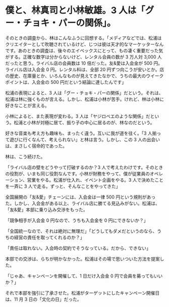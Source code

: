 # 僕と、林真司と小林敏雄。3 人は「グー・チョキ・パーの関係」。

そのときの調査から、林はこんなふうに回想する。「メディアなどでは、松浦はクリエイターとして吹聴されているけど、じつは彼は天才的なマーケッターなんです。あのときの調査は、後々のエイベックスにとって、もの凄く重要だった気がする。正確な数字は分からないけど、レンタル会員の数が 3 万人対 3,000 人だったと思う。ライバル店の会員数は 10 倍だった。友&愛は入会金が 500 円。ライバル店は入会金 0 円。レンタル料は、全部 20 円ずつ向こうが安いとか。店の歴史、在庫量とか、いろんなものが見えてきたなかで、うちの最大のウイークポイントは、入会金の 500 円だという結論に達したんです」

松浦の表現によると、3 人は「グー・チョキ・パーの関係」だという。それは、松浦は林に強くものが言える。しかし、松浦は小林が苦手。けれど、林は小林に好きなことが言える。

小林によると、また表現が変わる。3 人は「ヤジロベエのような関係」だという。松浦と小林が対極に居て、振り子の中心に居るのが、林なのだという。

好きな音楽も考え方も趣味も、まったく違う。互いに我が道を往く。「3 人揃って遊びに行くなんて、考えられない」と林は言う。しかし、この 3 人の出会いは、まさしく宿命的であった。

林は、こう続けた。

「ライバル店の壁をどうやって打破するのか？3 人で考えたわけです。そのときの役割が、いまも同じ役割なんです。小林が財務をやって、僕が従業員のオペレーション、営業をやる。松浦が仕入れ、イベント企画をやる。3 人で決めたことを一斉に 3 人で走る。ずっと、そんなことをやってきた」

全国展開の「友&愛」チェーンには、入会金は一律 500 円という規則があった。しかし、入会金がある以上、ライバル店に勝てる見込みがない。松浦は、「友&愛」本部に乗り込み交渉をもった。

「競争相手が入会金 0 円なので、うちも入会金を 0 円にできないか？」

「全国統一なので、それは絶対に無理だ」「どうしてもダメだというのなら、うちの経営の責任を取ってくれるのか？」

「責任は取れない。入会時の契約でそうなっている。だから、できない」

本部での交渉は、らちが明かなかった。松浦はその場で思いついた方法を提案した。

「じゃあ、キャンペーンを開催して、1 日だけ入会金 0 円で会員を募ってもいいか？」

それで本部を強引に了承させた。松浦がターゲットにしたキャンペーン開催日は、11 月 3 日の「文化の日」だった。
